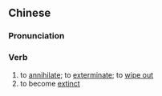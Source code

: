 {{also|絶滅|绝灭}}
==Chinese==
{{zh-forms|s=绝灭}}

===Pronunciation===
{{zh-pron
|m=juémiè
|c=zyut6 mit6
|cat=v
}}

===Verb===
{{zh-verb}}

# to [[annihilate]]; to [[exterminate]]; to [[wipe out]]
# to become [[extinct]]